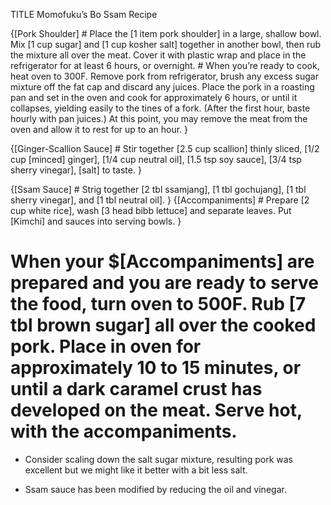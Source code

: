 TITLE Momofuku's Bo Ssam Recipe

{[Pork Shoulder]
# Place the [1 item pork shoulder] in a large, shallow bowl. Mix [1 cup sugar] and  [1 cup kosher salt] together in another bowl, then rub the mixture all over the meat. Cover it with plastic wrap and place in the refrigerator for at least 6 hours, or overnight.
# When you're ready to cook, heat oven to 300F. Remove pork from refrigerator, brush any excess sugar mixture off the fat cap and discard any juices. Place the pork in a roasting pan and set in the oven and cook for approximately 6 hours, or until it collapses, yielding easily to the tines of a fork. (After the first hour, baste hourly with pan juices.) At this point, you may remove the meat from the oven and allow it to rest for up to an hour.
}

{[Ginger-Scallion Sauce]
# Stir together [2.5 cup scallion] thinly sliced, [1/2 cup [minced] ginger], [1/4 cup neutral oil], [1.5 tsp soy sauce], [3/4 tsp sherry vinegar], [salt] to taste.
}

{[Ssam Sauce]
# Strig together [2 tbl ssamjang], [1 tbl gochujang], [1 tbl sherry vinegar], and [1 tbl neutral oil].
}
{[Accompaniments]
# Prepare [2 cup white rice], wash [3 head bibb lettuce] and separate leaves. Put [Kimchi] and sauces into serving bowls.
}

# When your $[Accompaniments] are prepared and you are ready to serve the food, turn oven to 500F. Rub [7 tbl brown sugar] all over the cooked pork. Place in oven for approximately 10 to 15 minutes, or until a dark caramel crust has developed on the meat. Serve hot, with the accompaniments.

* Consider scaling down the salt sugar mixture, resulting pork was excellent but we might like it better with a bit less salt.

* Ssam sauce has been modified by reducing the oil and vinegar.
